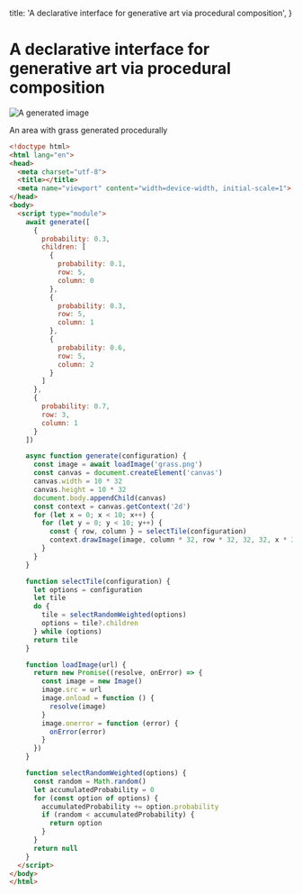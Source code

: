   title: 'A declarative interface for generative art via procedural composition',
}

# A declarative interface for generative art via procedural composition

<img
  src="/images/a-declarative-interface-for-generative-art-via-procedural-composition/1.png"
  alt="A generated image"
/>

An area with grass generated procedurally

```html
<!doctype html>
<html lang="en">
<head>
  <meta charset="utf-8">
  <title></title>
  <meta name="viewport" content="width=device-width, initial-scale=1">
</head>
<body>
  <script type="module">
    await generate([
      {
        probability: 0.3,
        children: [
          {
            probability: 0.1,
            row: 5,
            column: 0
          },
          {
            probability: 0.3,
            row: 5,
            column: 1
          },
          {
            probability: 0.6,
            row: 5,
            column: 2
          }
        ]
      },
      {
        probability: 0.7,
        row: 3,
        column: 1
      }
    ])

    async function generate(configuration) {
      const image = await loadImage('grass.png')
      const canvas = document.createElement('canvas')
      canvas.width = 10 * 32
      canvas.height = 10 * 32
      document.body.appendChild(canvas)
      const context = canvas.getContext('2d')
      for (let x = 0; x < 10; x++) {
        for (let y = 0; y < 10; y++) {
          const { row, column } = selectTile(configuration)
          context.drawImage(image, column * 32, row * 32, 32, 32, x * 32, y * 32, 32, 32)
        }
      }
    }

    function selectTile(configuration) {
      let options = configuration
      let tile
      do {
        tile = selectRandomWeighted(options)
        options = tile?.children
      } while (options)
      return tile
    }

    function loadImage(url) {
      return new Promise((resolve, onError) => {
        const image = new Image()
        image.src = url
        image.onload = function () {
          resolve(image)
        }
        image.onerror = function (error) {
          onError(error)
        }
      })
    }

    function selectRandomWeighted(options) {
      const random = Math.random()
      let accumulatedProbability = 0
      for (const option of options) {
        accumulatedProbability += option.probability
        if (random < accumulatedProbability) {
          return option
        }
      }
      return null
    }
  </script>
</body>
</html>
```
